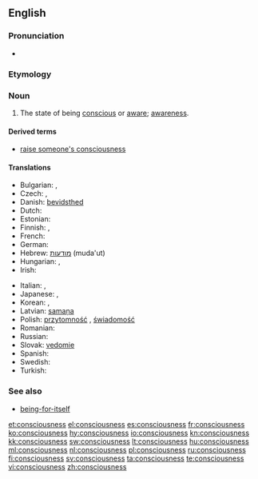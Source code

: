 ==English==

===Pronunciation===
* {{audio|en-us-consciousness.ogg|Audio (US)}}

===Etymology===
{{suffix|conscious|ness}}

===Noun===
{{wikipedia}}
{{en-noun|es|-}}

# The state of being [[conscious]] or [[aware]]; [[awareness]].

====Derived terms====
* [[raise someone's consciousness]]

====Translations====
{{trans-top|awareness}}
* Bulgarian: {{t|bg|съзнание|n}},  {{t|bg|съзнателност|f}}
* Czech: {{t-|cs|vědomí|n}},  {{t-|cs|uvědomění|n}}
* Danish: [[bevidsthed]]
* Dutch: {{t+|nl|bewustzijn|n}}
* Estonian: {{t-|et|teadvus}}
* Finnish: {{t-|fi|tajunta}}, {{t-|fi|taju}}
* French: {{t+|fr|conscience|f}}
* German: {{t+|de|Bewusstsein|n}}
* Hebrew: [[מודעות]] (muda'ut) {{f}}
* Hungarian: {{t|hu|tudatosság}}, {{t+|hu|tudat}}
* Irish: {{t-|ga|comhfhios|m|xs=Irish}}
{{trans-mid}}
* Italian: {{t+|it|conoscenza|f}}, {{t+|it|coscienza|f}}
* Japanese: {{t+|ja|意識|tr=ishiki}}, {{t-|ja|人心地|tr=hitogokochi}}
* Korean: {{t+|ko|의식|tr=uisik|sc=Hang}},  {{t|ko|자각|tr=jagak|sc=Hang}}
* Latvian: [[samaņa]]  {{n}}
* Polish: [[przytomność]] {{f}}, [[świadomość]] {{f}}
* Romanian: {{t-|ro|conştiinţă|f}}
* Russian: {{t+|ru|сознание|n|tr=soznánije}}
* Slovak: [[vedomie]]  {{n}}
* Spanish: {{t+|es|conciencia}}
* Swedish: {{t+|sv|medvetande|n}}
* Turkish: {{t+|tr|bilinç}}
{{trans-bottom}}

===See also===
* [[being-for-itself]]

[[et:consciousness]]
[[el:consciousness]]
[[es:consciousness]]
[[fr:consciousness]]
[[ko:consciousness]]
[[hy:consciousness]]
[[io:consciousness]]
[[kn:consciousness]]
[[kk:consciousness]]
[[sw:consciousness]]
[[lt:consciousness]]
[[hu:consciousness]]
[[ml:consciousness]]
[[nl:consciousness]]
[[pl:consciousness]]
[[ru:consciousness]]
[[fi:consciousness]]
[[sv:consciousness]]
[[ta:consciousness]]
[[te:consciousness]]
[[vi:consciousness]]
[[zh:consciousness]]